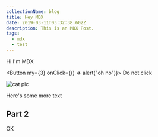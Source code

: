 ```yaml
---
collectionName: blog
title: Hey MDX
date: 2019-03-11T03:32:38.602Z
description: This is an MDX Post.
tags:
  - mdx
  - test
---
```


Hi I'm MDX

<Box m={4}>

<Button my={3} onClick={() => alert("oh no")}>
  <Text fontFamily="mono">Do not click</Text>
</Button>

</Box>

![cat pic](/assets/cat.jpg "same old cat")

Here's some more text

## Part 2

OK
